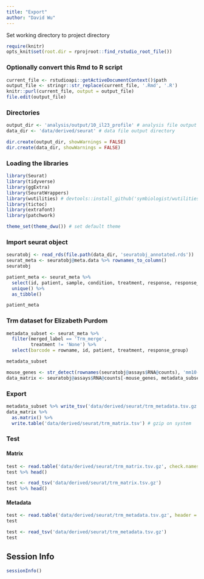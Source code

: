 ```yaml
---
title: "Export"
author: "David Wu"
---
```


Set working directory to project directory
```r
require(knitr)
opts_knit$set(root.dir = rprojroot::find_rstudio_root_file())
```

### Optionally convert this Rmd to R script 
```r
current_file <- rstudioapi::getActiveDocumentContext()$path
output_file <- stringr::str_replace(current_file, '.Rmd', '.R')
knitr::purl(current_file, output = output_file)
file.edit(output_file)
```

### Directories
```r
output_dir <- 'analysis/output/10_il23_profile' # analysis file output directory
data_dir <- 'data/derived/seurat' # data file output directory

dir.create(output_dir, showWarnings = FALSE)
dir.create(data_dir, showWarnings = FALSE)
```

### Loading the libraries
```r
library(Seurat) 
library(tidyverse)
library(ggExtra)
library(SeuratWrappers)
library(wutilities) # devtools::install_github('symbiologist/wutilities')
library(tictoc)
library(extrafont)
library(patchwork)

theme_set(theme_dwu()) # set default theme
```

### Import seurat object
```r
seuratobj <- read_rds(file.path(data_dir, 'seuratobj_annotated.rds'))
seurat_meta <- seuratobj@meta.data %>% rownames_to_column()
seuratobj
```
```r
patient_meta <- seurat_meta %>% 
  select(id, patient, sample, condition, treatment, response, response_group) %>% 
  unique() %>% 
  as_tibble()

patient_meta
```
### Trm dataset for Elizabeth Purdom
```r
metadata_subset <- seurat_meta %>% 
  filter(merged_label == 'Trm_merge',
         treatment != 'None') %>% 
  select(barcode = rowname, id, patient, treatment, response_group)

metadata_subset
```


```r
mouse_genes <- str_detect(rownames(seuratobj@assays$RNA@counts), 'mm10-')
data_matrix <- seuratobj@assays$RNA@counts[-mouse_genes, metadata_subset$barcode]
```

### Export
```r
metadata_subset %>% write_tsv('data/derived/seurat/trm_metadata.tsv.gz')
data_matrix %>% 
  as.matrix() %>% 
  write.table('data/derived/seurat/trm_matrix.tsv') # gzip on system
```

### Test 
#### Matrix
```r
test <- read.table('data/derived/seurat/trm_matrix.tsv.gz', check.names = FALSE)
test %>% head()
```
```r
test <- read_tsv('data/derived/seurat/trm_matrix.tsv.gz')
test %>% head()
```

#### Metadata
```r
test <- read.table('data/derived/seurat/trm_metadata.tsv.gz', header = TRUE)
test
```
```r
test <- read_tsv('data/derived/seurat/trm_metadata.tsv.gz')
test
```


## Session Info
```r
sessionInfo()
```



